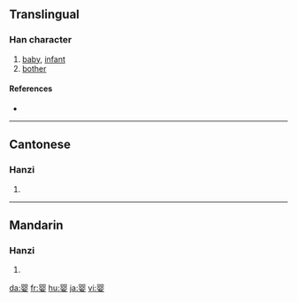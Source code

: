 {{see|嬰}}
==Translingual==

===Han character===
{{Han char|rn=38|rad=女|as=08|sn=11|four=|canj=月人女 (BOV)}}

# [[baby]], [[infant]]
# [[bother]]

====References====
* {{Han ref|kx=0265.281|hdz=21059.020|uh=5A74|ud=23156}}

----

==Cantonese==

===Hanzi===
{{yue-hanzi|jyut=|y=ying1}}

# {{defn|Cantonese}}

----

==Mandarin==

===Hanzi===
{{cmn-hanzi|tra=嬰|pin=[[yīng]] ([[ying1]])|wg=ying<sup>1</sup>}}

# {{defn|Mandarin}}

[[da:婴]]
[[fr:婴]]
[[hu:婴]]
[[ja:婴]]
[[vi:婴]]
